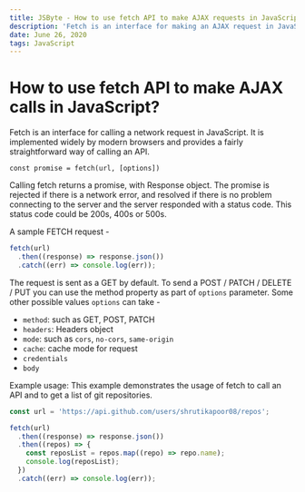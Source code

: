 ```yaml
---
title: JSByte - How to use fetch API to make AJAX requests in JavaScript?
description: 'Fetch is an interface for making an AJAX request in JavaScript. It is implemented widely by modern browsers and is used for calling an API.'
date: June 26, 2020
tags: JavaScript
---
```


# How to use fetch API to make AJAX calls in JavaScript?

Fetch is an interface for calling a network request in JavaScript. It is implemented widely by modern browsers and provides a fairly straightforward way of calling an API.

```
const promise = fetch(url, [options])

```

Calling fetch returns a promise, with Response object. The promise is rejected if there is a network error, and resolved if there is no problem connecting to the server and the server responded with a status code. This status code could be 200s, 400s or 500s.

A sample FETCH request -

```javascript
fetch(url)
  .then((response) => response.json())
  .catch((err) => console.log(err));
```

The request is sent as a GET by default. To send a POST / PATCH / DELETE / PUT you can use the method property as part of `options` parameter. Some other possible values `options` can take -

- `method`: such as GET, POST, PATCH
- `headers`: Headers object
- `mode`: such as `cors`, `no-cors`, `same-origin`
- `cache`: cache mode for request
- `credentials`
- `body`

Example usage:
This example demonstrates the usage of fetch to call an API and to get a list of git repositories.

```javascript
const url = 'https://api.github.com/users/shrutikapoor08/repos';

fetch(url)
  .then((response) => response.json())
  .then((repos) => {
    const reposList = repos.map((repo) => repo.name);
    console.log(reposList);
  })
  .catch((err) => console.log(err));
```
